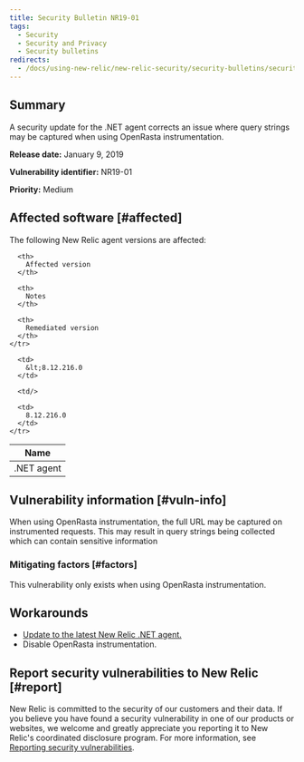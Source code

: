 ```yaml
---
title: Security Bulletin NR19-01
tags:
  - Security
  - Security and Privacy
  - Security bulletins
redirects:
  - /docs/using-new-relic/new-relic-security/security-bulletins/security-bulletin-nr19-01
---
```


## Summary

A security update for the .NET agent corrects an issue where query strings may be captured when using OpenRasta instrumentation.

**Release date:** January 9, 2019

**Vulnerability identifier:** NR19-01

**Priority:** Medium

## Affected software [#affected]

The following New Relic agent versions are affected:

<Table>
  <thead>
    <tr>
      <th>
        Name
      </th>

      <th>
        Affected version
      </th>

      <th>
        Notes
      </th>

      <th>
        Remediated version
      </th>
    </tr>
  </thead>

  <tbody>
    <tr>
      <td>
        .NET agent
      </td>

      <td>
        &lt;8.12.216.0
      </td>

      <td/>

      <td>
        8.12.216.0
      </td>
    </tr>
  </tbody>
</Table>

## Vulnerability information [#vuln-info]

When using OpenRasta instrumentation, the full URL may be captured on instrumented requests. This may result in query strings being collected which can contain sensitive information

### Mitigating factors [#factors]

This vulnerability only exists when using OpenRasta instrumentation.

## Workarounds

* [Update to the latest New Relic .NET agent.](/docs/agents/net-agent/installation/update-net-agent)
* Disable OpenRasta instrumentation.

## Report security vulnerabilities to New Relic [#report]

New Relic is committed to the security of our customers and their data. If you believe you have found a security vulnerability in one of our products or websites, we welcome and greatly appreciate you reporting it to New Relic's coordinated disclosure program. For more information, see [Reporting security vulnerabilities](/docs/security/new-relic-security/data-privacy/reporting-security-vulnerabilities).
